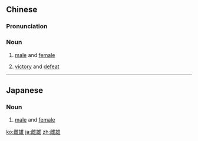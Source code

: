 ==Chinese==
{{zh-forms}}

===Pronunciation===
{{zh-pron
|m=雌xióng
|c=ci1 hung4
|mn=qz:chhîr-hiông/xm,zz:chhû-hiông
|cat=n
}}

===Noun===
{{zh-noun}}

# [[male]] and [[female]]
# {{lb|zh|figurative}} [[victory]] and [[defeat]]

{{zh-cat|Antonymous}}

----

==Japanese==
{{ja-kanjitab|し|ゆう|yomi=o}}

===Noun===
{{ja-noun|しゆう}}

# [[male]] and [[female]]

[[ko:雌雄]]
[[ja:雌雄]]
[[zh:雌雄]]